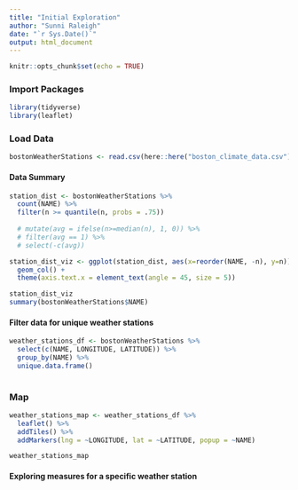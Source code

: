 ```yaml
---
title: "Initial Exploration"
author: "Sunni Raleigh"
date: "`r Sys.Date()`"
output: html_document
---
```


```r
knitr::opts_chunk$set(echo = TRUE)
```
### Import Packages
```r
library(tidyverse)
library(leaflet)
```

### Load Data
```r
bostonWeatherStations <- read.csv(here::here("boston_climate_data.csv"))
```

#### Data Summary
```r
station_dist <- bostonWeatherStations %>%
  count(NAME) %>%
  filter(n >= quantile(n, probs = .75))
  
  # mutate(avg = ifelse(n>=median(n), 1, 0)) %>%
  # filter(avg == 1) %>%
  # select(-c(avg))

station_dist_viz <- ggplot(station_dist, aes(x=reorder(NAME, -n), y=n)) +
  geom_col() +
  theme(axis.text.x = element_text(angle = 45, size = 5))

station_dist_viz
summary(bostonWeatherStations$NAME)
```


#### Filter data for unique weather stations
```r
weather_stations_df <- bostonWeatherStations %>%
  select(c(NAME, LONGITUDE, LATITUDE)) %>%
  group_by(NAME) %>%
  unique.data.frame()
  
```


### Map
```r
weather_stations_map <- weather_stations_df %>%
  leaflet() %>%
  addTiles() %>%
  addMarkers(lng = ~LONGITUDE, lat = ~LATITUDE, popup = ~NAME)

weather_stations_map
```

#### Exploring measures for a specific weather station
```r

```

